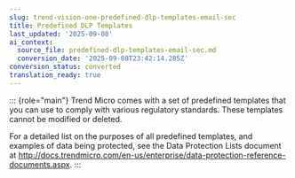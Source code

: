 ```yaml
---
slug: trend-vision-one-predefined-dlp-templates-email-sec
title: Predefined DLP Templates
last_updated: '2025-09-08'
ai_context:
  source_file: predefined-dlp-templates-email-sec.md
  conversion_date: '2025-09-08T23:42:14.285Z'
conversion_status: converted
translation_ready: true
---
```


::: {role="main"}
Trend Micro comes with a set of predefined templates that you can use to comply with various regulatory standards. These templates cannot be modified or deleted.

For a detailed list on the purposes of all predefined templates, and examples of data being protected, see the Data Protection Lists document at <http://docs.trendmicro.com/en-us/enterprise/data-protection-reference-documents.aspx>.
:::
